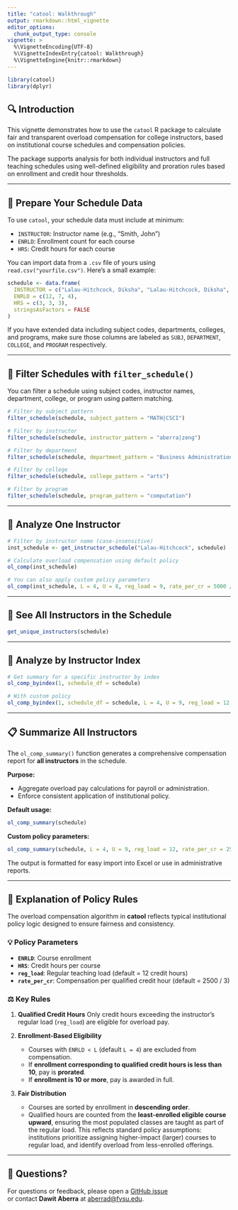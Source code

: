```yaml
---
title: "catool: Walkthrough"
output: rmarkdown::html_vignette
editor_options:
  chunk_output_type: console
vignette: >
  %\VignetteEncoding{UTF-8}
  %\VignetteIndexEntry{catool: Walkthrough}
  %\VignetteEngine{knitr::rmarkdown}
---
```


```r
library(catool)
library(dplyr)
```

## 🔍 Introduction

This vignette demonstrates how to use the `catool` R package to calculate fair and transparent overload compensation for college instructors, based on institutional course schedules and compensation policies.

The package supports analysis for both individual instructors and full teaching schedules using well-defined eligibility and proration rules based on enrollment and credit hour thresholds.

---

## 🏫 Prepare Your Schedule Data

To use `catool`, your schedule data must include at minimum:

* `INSTRUCTOR`: Instructor name (e.g., "Smith, John")
* `ENRLD`: Enrollment count for each course
* `HRS`: Credit hours for each course

You can import data from a `.csv` file of yours using `read.csv("yourfile.csv")`. Here's a small example:

```r
schedule <- data.frame(
  INSTRUCTOR = c("Lalau-Hitchcock, Diksha", "Lalau-Hitchcock, Diksha", "Smith, John"),
  ENRLD = c(12, 7, 4),
  HRS = c(3, 3, 3),
  stringsAsFactors = FALSE
)
```

If you have extended data including subject codes, departments, colleges, and programs, make sure those columns are labeled as `SUBJ`, `DEPARTMENT`, `COLLEGE`, and `PROGRAM` respectively.

---

## 🔎 Filter Schedules with `filter_schedule()`

You can filter a schedule using subject codes, instructor names, department, college, or program using pattern matching.

```r
# Filter by subject pattern
filter_schedule(schedule, subject_pattern = "MATH|CSCI")

# Filter by instructor
filter_schedule(schedule, instructor_pattern = "aberra|zeng")

# Filter by department
filter_schedule(schedule, department_pattern = "Business Administration")

# Filter by college
filter_schedule(schedule, college_pattern = "arts")

# Filter by program
filter_schedule(schedule, program_pattern = "computation")
```

---

## 👤 Analyze One Instructor

```r
# Filter by instructor name (case-insensitive)
inst_schedule <- get_instructor_schedule("Lalau-Hitchcock", schedule)

# Calculate overload compensation using default policy
ol_comp(inst_schedule)

# You can also apply custom policy parameters
ol_comp(inst_schedule, L = 4, U = 8, reg_load = 9, rate_per_cr = 5000 / 3)
```

---

## 👥 See All Instructors in the Schedule

```r
get_unique_instructors(schedule)
```

---

## 🔢 Analyze by Instructor Index

```r
# Get summary for a specific instructor by index
ol_comp_byindex(1, schedule_df = schedule)

# With custom policy
ol_comp_byindex(1, schedule_df = schedule, L = 4, U = 9, reg_load = 12, rate_per_cr = 2500 / 3)
```

---

## 📋 Summarize All Instructors

The `ol_comp_summary()` function generates a comprehensive compensation report for **all instructors** in the schedule.

**Purpose:**

- Aggregate overload pay calculations for payroll or administration.
- Enforce consistent application of institutional policy.

**Default usage:**

```r
ol_comp_summary(schedule)
```

**Custom policy parameters:**

```r
ol_comp_summary(schedule, L = 4, U = 9, reg_load = 12, rate_per_cr = 2500 / 3)
```

The output is formatted for easy import into Excel or use in administrative reports.

---

## 🧲 Explanation of Policy Rules

The overload compensation algorithm in **catool** reflects typical institutional policy logic designed to ensure fairness and consistency.

### 💡 Policy Parameters

* **`ENRLD`**: Course enrollment
* **`HRS`**: Credit hours per course
* **`reg_load`**: Regular teaching load (default = 12 credit hours)
* **`rate_per_cr`**: Compensation per qualified credit hour (default = 2500 / 3)

### ⚖️ Key Rules

1. **Qualified Credit Hours**
   Only credit hours exceeding the instructor’s regular load (`reg_load`) are eligible for overload pay.

2. **Enrollment-Based Eligibility**

   * Courses with `ENRLD < L` (default `L = 4`) are excluded from compensation.
   * If **enrollment corresponding to qualified credit hours is less than 10**, pay is **prorated**.
   * If **enrollment is 10 or more**, pay is awarded in full.

3. **Fair Distribution**

   * Courses are sorted by enrollment in **descending order**.
   * Qualified hours are counted from the **least-enrolled eligible course upward**, ensuring the most populated classes are taught as part of the regular load.
     This reflects standard policy assumptions: institutions prioritize assigning higher-impact (larger) courses to regular load, and identify overload from less-enrolled offerings.

---

## 📨 Questions?

For questions or feedback, please open a [GitHub issue](https://github.com/dawit3000/catool/issues)  
or contact **Dawit Aberra** at [aberrad@fvsu.edu](mailto:aberrad@fvsu.edu).

